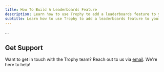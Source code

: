 ```yaml
---
title: How To Build A Leaderboards Feature
description: Learn how to use Trophy to add a leaderboards feature to your web or mobile app.
subtitle: Learn how to use Trophy to add a leaderboards feature to your web or mobile app.
---
```


...

## Get Support

Want to get in touch with the Trophy team? Reach out to us via [email](mailto:support@trophy.so). We're here to help!
